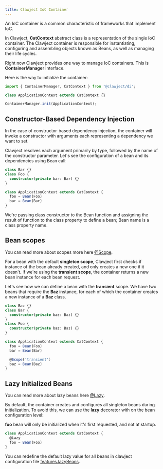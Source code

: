 ```yaml
---
title: Clawject IoC Container
---
```


An IoC container is a common characteristic of frameworks that implement IoC.

In Clawject, **CatContext** abstract class is a representation of the single IoC container.
The Clawject container is responsible for instantiating, configuring and assembling objects known as Beans,
as well as managing their life cycles.

Right now Clawject provides one way to manage IoC containers. This is **ContainerManager** interface.

Here is the way to initialize the container:

```ts
import { ContainerManager, CatContext } from '@clawject/di';

class ApplicationContext extends CatContext {}

ContainerManager.init(ApplicationContext);
```

## Constructor-Based Dependency Injection

In the case of constructor-based dependency injection,
the container will invoke a constructor with arguments each representing a dependency we want to set.

Clawject resolves each argument primarily by type, followed by the name of the constructor parameter.
Let's see the configuration of a bean and its dependencies using Bean call:

```ts
class Bar {}
class Foo {
  constructor(private bar: Bar) {}
}

class ApplicationContext extends CatContext {
  foo = Bean(Foo)
  bar = Bean(Bar)
}
```

We're passing class constructor to the Bean function and assigning the result of function to the class property to define a bean;
Bean name is a class property name.

## Bean scopes

You can read more about scopes more here [@Scope](/docs/api/scope.mdx).

For a bean with the default **singleton scope**,
Clawject first checks if instance of the bean already created,
and only creates a new one if it doesn't.
If we're using the **transient scope**, the container returns a new bean instance for each bean request.

Let's see how we can define a bean with the **transient** scope.
We have two beans that require the **Baz** instance,
for each of which the container creates a new instance of a **Baz** class.

```ts
class Baz {}
class Bar {
  constructor(private baz: Baz) {}
}
class Foo {
  constructor(private baz: Baz) {}
}

class ApplicationContext extends CatContext {
  foo = Bean(Foo)
  bar = Bean(Bar)

  @Scope('transient')
  baz = Bean(Baz)
}
```

## Lazy Initialized Beans

You can read more about lazy beans here [@Lazy](/docs/api/lazy.mdx).

By default, the container creates and configures all singleton beans during initialization.
To avoid this, we can use the **lazy** decorator with on the bean configuration level:

**foo** bean will only be initialized when it's first requested, and not at startup.

```ts
class ApplicationContext extends CatContext {
  @Lazy
  foo = Bean(Foo)
}
```

You can redefine the default lazy value for all beans in clawject configuration file [features.lazyBeans](/docs/configuration.mdx#featureslazybeans).
